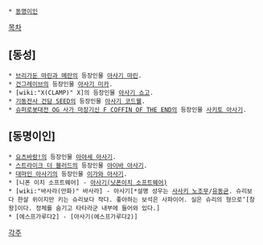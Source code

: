  * [[동명이인]]

[[목차]]
== [동성] ==
 * [[브리가둔 마린과 메란]]의 등장인물 [[아사기 마린]].
 * [[건그레이브]]의 등장인물 [[아사기 미카]].
 * [wiki:"X(CLAMP)" X]의 등장인물 [[아사기 쇼고]].
 * [[기동전사 건담 SEED]]의 등장인물 [[아사기 코드웰]].
 * [[슈퍼로봇대전 OG 사가 마장기신 F COFFIN OF THE END]]의 등장인물 [[사키토 아사기]].

== [동명이인] ==
 * [[요츠바랑!]]의 등장인물 [[아야세 아사기]].
 * [[스트라이크 더 블러드]]의 등장인물 [[아이바 아사기]].
 * [[대마인 아사기]]의 등장인물 [[이가와 아사기]].
 * [니폰 이치 소프트웨어] - [[아사기(닛폰이치 소프트웨어)]]
 * [wiki:"바사라(만화)" 바사라] - 아사기[*설명 성우는 [[사사키 노조무]]/[[유동균]]. 슈리보다 한살 위이지만 키는 슈리보다 작다. 좋아하는 보석은 사파이어. 실은 슈리의 형으로‘[창왕]이다. 정체를 숨기고 타타라군 내부에 들어와 있다.]
 * [에스프가루다2] - [아사기(에스프가루다2)]
[[각주]]
